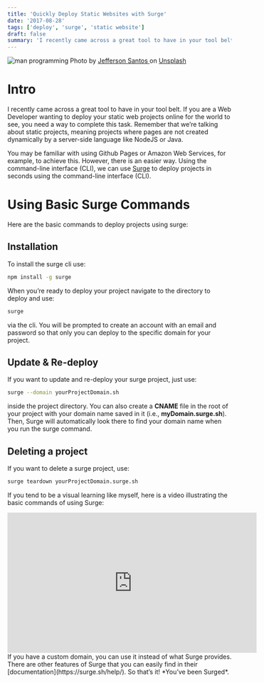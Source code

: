 ```yaml
---
title: 'Quickly Deploy Static Websites with Surge'
date: '2017-08-28'
tags: ['deploy', 'surge', 'static website']
draft: false
summary: 'I recently came across a great tool to have in your tool belt. If you are a Web Developer wanting to deploy your static web projects online for the world to see, you need a way to complete this task...'
---
```


<div class="text-center">
  <Image alt="man programming" src="/static/images/surgeBlog.jpg" width={437} height={434} />
  Photo by <a href="https://unsplash.com/@jefflssantos?utm_source=unsplash&utm_medium=referral&utm_content=creditCopyText">
    Jefferson Santos
  </a> on <a href="https://unsplash.com/s/photos/programmer?utm_source=unsplash&utm_medium=referral&utm_content=creditCopyText">Unsplash</a>
</div>

# Intro

I recently came across a great tool to have in your tool belt. If you are a Web Developer wanting to deploy your static web projects online for the world to see, you need a way to complete this task. Remember that we’re talking about static projects, meaning projects where pages are not created dynamically by a server-side language like NodeJS or Java.

You may be familiar with using Github Pages or Amazon Web Services, for example, to achieve this. However, there is an easier way. Using the command-line interface (CLI), we can use [Surge](http://surge.sh/) to deploy projects in seconds using the command-line interface (CLI).

# Using Basic Surge Commands

Here are the basic commands to deploy projects using surge:

## Installation

To install the surge cli use:

```bash
npm install -g surge
```

When you’re ready to deploy your project navigate to the directory to deploy and use:

```bash
surge
```

via the cli. You will be prompted to create an account with an email and password so that only you can deploy to the specific domain for your project.

## Update & Re-deploy

If you want to update and re-deploy your surge project, just use:

```bash
surge --domain yourProjectDomain.sh
```

inside the project directory.
You can also create a **CNAME** file in the root of your project with your domain name saved in it (i.e., **myDomain.surge.sh**). Then, Surge will automatically look there to find your domain name when you run the surge command.

## Deleting a project

If you want to delete a surge project, use:

```bash
surge teardown yourProjectDomain.surge.sh
```

If you tend to be a visual learning like myself, here is a video illustrating the basic commands of using Surge:

<iframe
  width="560"
  height="315"
  src="https://www.youtube.com/embed/-EjdMvYPSVU"
  title="YouTube video player"
  frameborder="0"
  allow="accelerometer; autoplay; clipboard-write; encrypted-media; gyroscope; picture-in-picture"
  allowfullscreen
></iframe>
If you have a custom domain, you can use it instead of what Surge provides. There are other features
of Surge that you can easily find in their [documentation](https://surge.sh/help/). So that’s it!
*You’ve been Surged*.
